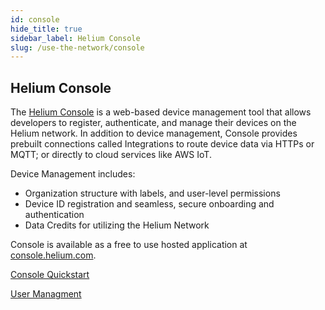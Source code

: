 ```yaml
---
id: console
hide_title: true
sidebar_label: Helium Console
slug: /use-the-network/console
---
```


## Helium Console
 
The [Helium Console](http://console.helium.com/) is a web-based device management tool that allows developers to register, authenticate, and manage their devices on the Helium network. In addition to device management, Console provides prebuilt connections called Integrations to route device data via HTTPs or MQTT; or directly to cloud services like AWS IoT.

Device Management includes:

* Organization structure with labels, and user-level permissions
* Device ID registration and seamless, secure onboarding and authentication
* Data Credits for utilizing the Helium Network

Console is available as a free to use hosted application at [console.helium.com](https://console.helium.com).


[Console Quickstart](/docs/use-the-network/console/quickstart)

[User Managment](/docs/use-the-network/console/users)